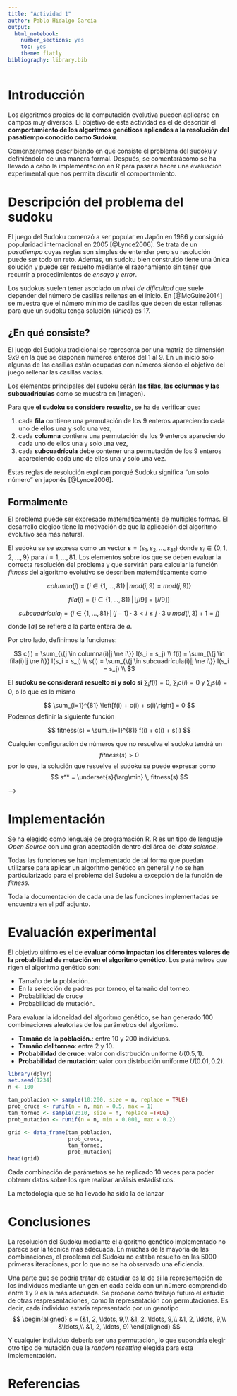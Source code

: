 ```yaml
---
title: "Actividad 1"
author: Pablo Hidalgo García
output: 
  html_notebook: 
    number_sections: yes
    toc: yes
    theme: flatly
bibliography: library.bib
---
```



# Introducción

Los algoritmos propios de la computación evolutiva pueden aplicarse en campos muy diversos. El objetivo de esta actividad es el de describir el **comportamiento de los algoritmos genéticos aplicados a la resolución del pasatiempo conocido como Sudoku**.

Comenzaremos describiendo en qué consiste el problema del sudoku y definiéndolo de una manera formal. Después, se comentarácómo se ha llevado a cabo la implementación en R para pasar a hacer una evaluación experimental que nos permita discutir el comportamiento.

# Descripción del problema del sudoku

El juego del Sudoku comenzó a ser popular en Japón en 1986 y consiguió popularidad internacional en 2005 [@Lynce2006]. Se trata de un *pasatiempo* cuyas reglas son simples de entender pero su resolución puede ser todo un reto. Además, un sudoku bien construido tiene una única solución y puede ser resuelto mediante el razonamiento sin tener que recurrir a procedimientos de *ensayo y error*. 

Los sudokus suelen tener asociado un *nivel de dificultad* que suele depender del número de casillas rellenas en el inicio. En [@McGuire2014] se muestra que el número mínimo de casillas que deben de estar rellenas para que un sudoku tenga solución (*única*) es 17. 

## ¿En qué consiste?

El juego del Sudoku tradicional se representa por una matriz de dimensión $9x9$ en la que se disponen números enteros del 1 al 9. En un inicio solo algunas de las casillas están ocupadas con números siendo el objetivo del juego rellenar las casillas vacías.

Los elementos principales del sudoku serán **las filas, las columnas y las subcuadrículas** como se muestra en (imagen).

Para que **el sudoku se considere resuelto**, se ha de verificar que:

1. cada **fila** contiene una permutación de los 9 enteros apareciendo cada uno de ellos una y solo una vez,
2. cada **columna** contiene una permutación de los 9 enteros apareciendo cada uno de ellos una y solo una vez,
3. cada **subcuadrícula** debe contener una permutación de los 9 enteros apareciendo cada uno de ellos una y solo una vez.

Estas reglas de resolución explican porqué Sudoku significa "un solo número" en japonés [@Lynce2006]. 

## Formalmente

El problema puede ser expresado matemáticamente de múltiples formas. El desarrollo elegido tiene la motivación de que la aplicación del algoritmo evolutivo sea más natural.

El sudoku se se expresa como un vector $\mathbf{s} = (s_1, s_2, \ldots, s_{81})$ donde $s_i \in \{0, 1,2,\ldots,9\}$ para $i = 1, \ldots, 81$. Los elementos sobre los que se deben evaluar la correcta resolución del problema y que servirán para calcular la función *fitness* del algoritmo evolutivo se describen matemáticamente como

$$
columna(j) = \{i \in \{1,\ldots, 81\}\, | \, mod(i, 9)= mod(j, 9)\} 
$$

<!-- $$ -->
<!-- columna_j = \{i \in \{1,\ldots, 81\}\, | \, mod(i, 9) + 1= j\}  -->
<!-- $$ -->

$$
fila(j) = \{i \in \{1,\ldots, 81\}\, | \, \lfloor j/9 \rfloor  = \lfloor i/9\rfloor\}
$$

<!-- $$ -->
<!-- fila_j = \{i \in \{1,\ldots, 81\}\, | \, (j-1)\cdot9 \lt i\leq j\cdot9\}  -->
<!-- $$ -->

$$
subcuadrícula_j = \{i \in \{1,\ldots, 81\}\, | \, (j-1)\cdot3 \lt i\leq j\cdot3 \,  \cup \, mod(i, 3) + 1= j \} 
$$
donde $\lfloor a \rfloor$ se refiere a la parte entera de $a$.

Por otro lado, definimos la funciones:

$$
c(i) = \sum_{\{j \in columna(i)|j \ne i\}} I(s_i = s_j) \\
f(i) = \sum_{\{j \in fila(i)|j \ne i\}} I(s_i = s_j) \\
s(i) = \sum_{\{j \in subcuadrícula(i)|j \ne i\}} I(s_i = s_j) \\
$$

El **sudoku se considerará resuelto si y solo si** $\sum_i f(i) = 0$, $\sum_i c(i) = 0$ y $\sum_i s(i) = 0$, o lo que es lo mismo

$$
\sum_{i=1}^{81} \left[f(i) + c(i) + s(i)\right] = 0
$$
Podemos definir la siguiente función

$$
fitness(s) = \sum_{i=1}^{81} f(i) + c(i) + s(i)
$$

Cualquier configuración de números que no resuelva el sudoku tendrá un $$fitness(s) > 0$$ por lo que, la solución que resuelve el sudoku se puede expresar como
$$
s^* = \underset{s}{\arg\min} \, fitness(s)
$$


<!-- La función de *fitness* del algoritmo genético será -->


<!-- Cuanto menor sea el valor de la función *fitness*, más cerca de la solución estaremos. -->

<!-- La representación de cada individuo se ha hecho conforme a un vector  -->

<!-- <!-- $M\in\mathcal{M}_{9\times9}$ tal que $m_{ij}\in \{1, 2, \ldots, 9\}$, $\forall \, i, j = 1, \ldots, 9$.  --> -->

<!-- Defimos las siguientes funciones. -->

<!-- Sea $f(i)$ el número de celdas en la misma fila que la celda $i$ cuyo valor coincide con el de esta última celda, es decir, -->

<!-- $$ -->
<!-- f(i, j) = \sum_{k\ne j}I(m_{ij} = m_{ik}) -->
<!-- $$ -->

<!-- $$ -->
<!-- c(i, j) = \sum_{k\ne i}I(m_{ij} = m_{kj}) -->
<!-- $$ -->

<!-- Se definen las subcuadrículas $s\in\{1, \ldots, 9\}$ de forma que -->

<!-- $$ -->
<!-- s(i,j) -->
<!-- $$ -->

<!-- - $m_{i\cdot} = 0,\, \forall i = 1,\ldots, 9$ -->

<!-- - $m_{\cdot j} = 0,\, \forall j = 1,\ldots, 9$ -->

<!-- siendo  -->

<!-- $$ -->
<!-- m_{i\cdot} = \sum_{i=1}^9\sum_{j\ne i} I(m_{ij} \ne m_{i,i}) -->
<!-- $$ -->

# Implementación

Se ha elegido como lenguaje de programación R. R es un tipo de lenguaje *Open Source* con una gran aceptación dentro del área del *data science*. 

Todas las funciones se han implementado de tal forma que puedan utilizarse para aplicar un algoritmo genético en general y no se han particularizado para el problema del Sudoku a excepción de la función de *fitness*.

Toda la documentación de cada una de las funciones implementadas se encuentra en el pdf adjunto.



# Evaluación experimental

El objetivo último es el de **evaluar cómo impactan los diferentes valores de la probabilidad de mutación en el algoritmo genético**. 
Los parámetros que rigen el algoritmo genético son:

- Tamaño de la población.
- En la selección de padres por torneo, el tamaño del torneo.
- Probabilidad de cruce
- Probabilidad de mutación.

Para evaluar la idoneidad del algoritmo genético, se han generado $100$ combinaciones aleatorias de los parámetros del algoritmo.

- **Tamaño de la población.**: entre $10$ y $200$ individuos.
- **Tamaño del torneo**: entre $2$ y $10$.
- **Probabilidad de cruce**: valor con distrbución uniforme $U(0.5, 1)$.
- **Probabilidad de mutación**: valor con distrbución uniforme $U(0.01, 0.2)$.

```r
library(dplyr)
set.seed(1234)
n <- 100

tam_poblacion <- sample(10:200, size = n, replace = TRUE)
prob_cruce <- runif(n = n, min = 0.5, max = 1)
tam_torneo <- sample(2:10, size = n, replace =TRUE)
prob_mutacion <- runif(n = n, min = 0.001, max = 0.2)

grid <- data_frame(tam_poblacion,
                   prob_cruce,
                   tam_torneo,
                   prob_mutacion)
head(grid)
```

Cada combinación de parámetros se ha replicado $10$ veces para poder obtener datos sobre los que realizar análisis estadísticos.



La metodología que se ha llevado ha sido la de lanzar 

# Conclusiones

La resolución del Sudoku mediante el algoritmo genético implementado no parece ser la técnica más adecuada. En muchas de la mayoría de las combinaciones, el problema del Sudoku no estaba resuelto en las $5000$ primeras iteraciones, por lo que no se ha observado una eficiencia.

Una parte que se podría tratar de estudiar es la de si la representación de los individuos mediante un gen en cada celda con un número comprendido entre 1 y 9 es la más adecuada. Se propone como trabajo futuro el estudio de otras respresentaciones, como la representación con permutaciones. Es decir, cada individuo estaría representado por un genotipo 
$$
\begin{aligned}
s = (&1, 2, \ldots, 9,\\
  &1, 2, \ldots, 9,\\
  &1, 2, \ldots, 9,\\
  &\ldots,\\
  &1, 2, \ldots, 9)
\end{aligned}
$$

Y cualquier individuo debería ser una permutación, lo que supondría elegir otro tipo de mutación que la *random resetting* elegida para esta implementación.


# Referencias

